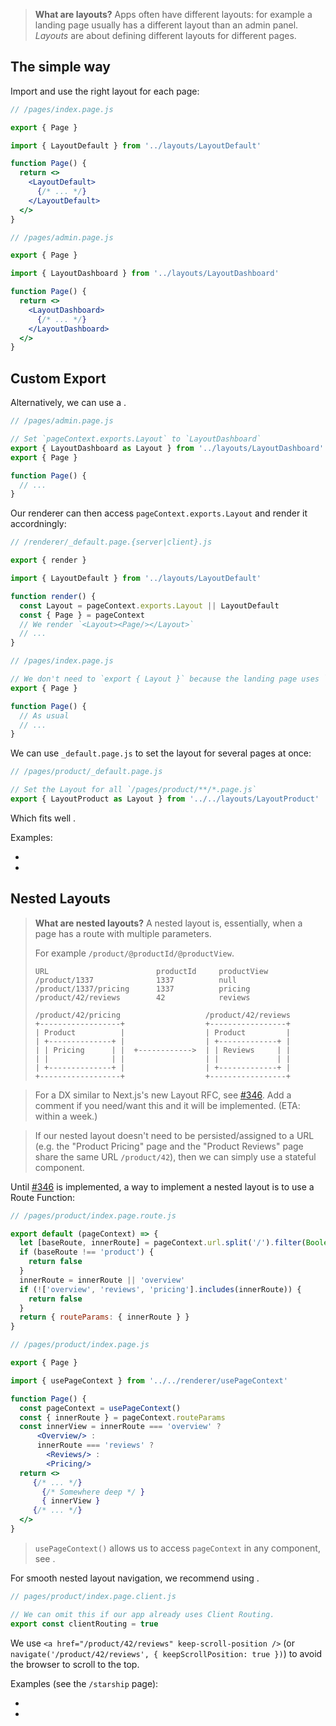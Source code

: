 
> **What are layouts?**
> Apps often have different layouts:
> for example a landing page usually has a different layout than an admin panel.
> *Layouts* are about defining different layouts for different pages.


## The simple way

Import and use the right layout for each page:

```jsx
// /pages/index.page.js

export { Page }

import { LayoutDefault } from '../layouts/LayoutDefault'

function Page() {
  return <>
    <LayoutDefault>
      {/* ... */}
    </LayoutDefault>
  </>
}
```

```jsx
// /pages/admin.page.js

export { Page }

import { LayoutDashboard } from '../layouts/LayoutDashboard'

function Page() {
  return <>
    <LayoutDashboard>
      {/* ... */}
    </LayoutDashboard>
  </>
}
```


## Custom Export

Alternatively, we can use a <Link href="/exports" text="Custom Export" />.

```js
// /pages/admin.page.js

// Set `pageContext.exports.Layout` to `LayoutDashboard`
export { LayoutDashboard as Layout } from '../layouts/LayoutDashboard'
export { Page }

function Page() {
  // ...
}
```

Our renderer can then access `pageContext.exports.Layout` and render it accordningly:

```js
// /renderer/_default.page.{server|client}.js

export { render }

import { LayoutDefault } from '../layouts/LayoutDefault'

function render() {
  const Layout = pageContext.exports.Layout || LayoutDefault
  const { Page } = pageContext
  // We render `<Layout><Page/></Layout>`
  // ...
}
```

```js
// /pages/index.page.js

// We don't need to `export { Layout }` because the landing page uses `<LayoutDefault>`
export { Page }

function Page() {
  // As usual
  // ...
}
```

We can use `_default.page.js` to set the layout for several pages at once:

```js
// /pages/product/_default.page.js

// Set the Layout for all `/pages/product/**/*.page.js`
export { LayoutProduct as Layout } from '../../layouts/LayoutProduct'
```

Which fits well <Link text="Domain-driven file structure" href='/file-structure#domain-driven' />.

Examples:
 - <RepoLink path="/examples/layouts-react/" />
 - <RepoLink path="/examples/layouts-vue/" />


## Nested Layouts

> **What are nested layouts?** A nested layout is, essentially, when a page has a route with multiple parameters.
>
> For example `/product/@productId/@productView`.
> ```
> URL                        productId     productView
> /product/1337              1337          null
> /product/1337/pricing      1337          pricing
> /product/42/reviews        42            reviews
> ```
> ```
> /product/42/pricing                   /product/42/reviews
> +------------------+                  +-----------------+
> | Product          |                  | Product         |
> | +--------------+ |                  | +-------------+ |
> | | Pricing      | |  +------------>  | | Reviews     | |
> | |              | |                  | |             | |
> | +--------------+ |                  | +-------------+ |
> +------------------+                  +-----------------+
> ```

> For a DX similar to Next.js's new Layout RFC, see [#346](https://github.com/brillout/vite-plugin-ssr/issues/346).
> Add a comment if you need/want this and it will be implemented. (ETA: within a week.)

> If our nested layout doesn't need to be persisted/assigned to a URL (e.g. the "Product Pricing" page and the "Product Reviews" page share the same URL `/product/42`), then we can simply use a stateful component.

Until [#346](https://github.com/brillout/vite-plugin-ssr/issues/346) is implemented,
a way to implement a nested layout is to use a Route Function:

```js
// /pages/product/index.page.route.js

export default (pageContext) => {
  let [baseRoute, innerRoute] = pageContext.url.split('/').filter(Boolean)
  if (baseRoute !== 'product') {
    return false
  }
  innerRoute = innerRoute || 'overview'
  if (!['overview', 'reviews', 'pricing'].includes(innerRoute)) {
    return false
  }
  return { routeParams: { innerRoute } }
}
```

```jsx
// /pages/product/index.page.js

export { Page }

import { usePageContext } from '../../renderer/usePageContext'

function Page() {
  const pageContext = usePageContext()
  const { innerRoute } = pageContext.routeParams
  const innerView = innerRoute === 'overview' ?
      <Overview/> :
      innerRoute === 'reviews' ?
        <Reviews/> :
        <Pricing/>
  return <>
     {/* ... */}
       {/* Somewhere deep */ }
       { innerView }
     {/* ... */}
  </>
}
```

> `usePageContext()` allows us to access `pageContext` in any component, see <Link href="/pageContext-anywhere" noBreadcrumb={true} />.

For smooth nested layout navigation, we recommend using <Link href="/client-routing" noBreadcrumb={true} />.

```js
// pages/product/index.page.client.js

// We can omit this if our app already uses Client Routing.
export const clientRouting = true
```

We use `<a href="/product/42/reviews" keep-scroll-position />` (or `navigate('/product/42/reviews', { keepScrollPosition: true })`) to avoid the browser to scroll to the top.

Examples (see the `/starship` page):
 - <RepoLink path="/examples/layouts-react/" />
 - <RepoLink path="/examples/layouts-vue/" />
